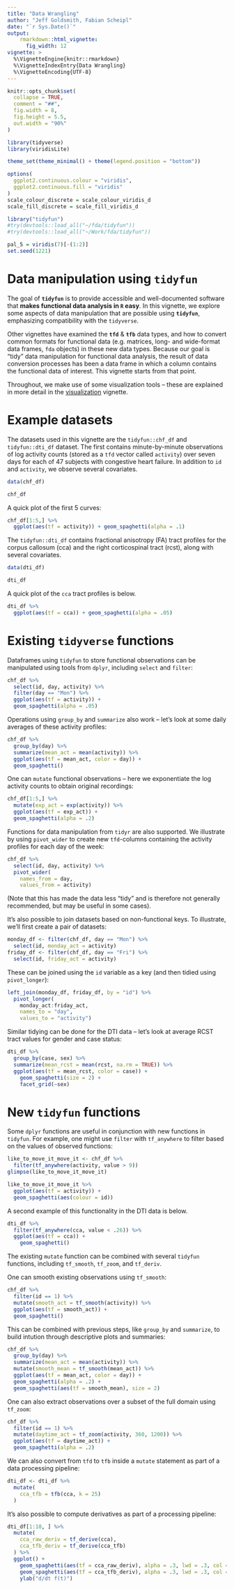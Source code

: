 ```yaml
---
title: "Data Wrangling"
author: "Jeff Goldsmith, Fabian Scheipl"
date: "`r Sys.Date()`"
output: 
    rmarkdown::html_vignette:
      fig_width: 12
vignette: >
  %\VignetteEngine{knitr::rmarkdown}
  %\VignetteIndexEntry{Data Wrangling}
  %\VignetteEncoding{UTF-8}
---
```


```r
knitr::opts_chunk$set(
  collapse = TRUE,
  comment = "##",
  fig.width = 8, 
  fig.height = 5.5,
  out.width = "90%"
)

library(tidyverse)
library(viridisLite)

theme_set(theme_minimal() + theme(legend.position = "bottom"))

options(
  ggplot2.continuous.colour = "viridis",
  ggplot2.continuous.fill = "viridis"
)
scale_colour_discrete = scale_colour_viridis_d
scale_fill_discrete = scale_fill_viridis_d

library("tidyfun")
#try(devtools::load_all("~/fda/tidyfun"))
#try(devtools::load_all("~/Work/fda/tidyfun"))

pal_5 = viridis(7)[-(1:2)]
set.seed(1221)
```

# Data manipulation using **`tidyfun`**

The goal of **`tidyfun`** is to provide accessible and well-documented software that **makes functional data analysis in `R` easy**. In this vignette, we explore some aspects of data manipulation that are possible using **`tidyfun`**, emphasizing compatibility with the `tidyverse`.

Other vignettes have examined the **`tfd`** & **`tfb`** data types, and how to convert common formats for functional data (e.g. matrices, long- and wide-format data frames, `fda` objects) in these new data types. Because our goal is "tidy" data manipulation for functional data analysis, the result of data conversion processes has been a data frame in which a column contains the functional data of interest. This vignette starts from that point.

Throughout, we make use of some visualization tools -- these are explained in more detail in the [visualization](https://tidyfun.github.io/tidyfun/articles/x04_Visualization.html) vignette.


# Example datasets

The datasets used in this vignette are the `tidyfun::chf_df` and `tidyfun::dti_df` dataset. The first contains minute-by-minute observations of log activity counts (stored as a `tfd` vector called `activity`) over seven days for each of 47 subjects with congestive heart failure. In addition to `id` and `activity`, we observe several covariates. 

```r
data(chf_df)

chf_df
```

A quick plot of the first 5 curves:

```r
chf_df[1:5,] %>% 
  ggplot(aes(tf = activity)) + geom_spaghetti(alpha = .1)
```

The `tidyfun::dti_df` contains fractional anisotropy (FA) tract profiles for the corpus callosum (cca) and the right corticospinal tract (rcst), along with several covariates. 

```r
data(dti_df)

dti_df
```

A quick plot of the `cca` tract profiles is below.

```r
dti_df %>% 
  ggplot(aes(tf = cca)) + geom_spaghetti(alpha = .05)
```

# Existing `tidyverse` functions

Dataframes using `tidyfun` to store functional observations can be manipulated using tools from `dplyr`, including `select` and `filter`:

```r
chf_df %>% 
  select(id, day, activity) %>% 
  filter(day == "Mon") %>% 
  ggplot(aes(tf = activity)) + 
  geom_spaghetti(alpha = .05) 
```

Operations using `group_by` and `summarize` also work -- let's look at some
daily averages of these activity profiles:
```r
chf_df %>% 
  group_by(day) %>% 
  summarize(mean_act = mean(activity)) %>% 
  ggplot(aes(tf = mean_act, color = day)) + 
  geom_spaghetti()
```

One can `mutate` functional observations -- here we exponentiate the log activity counts to obtain original recordings:

```r
chf_df[1:5,] %>% 
  mutate(exp_act = exp(activity)) %>% 
  ggplot(aes(tf = exp_act)) + 
  geom_spaghetti(alpha = .2)
```

Functions for data manipulation from `tidyr` are also supported. We illustrate by using `pivot_wider` to create new `tfd`-columns containing the activity profiles for each day of the week:

```r
chf_df %>% 
  select(id, day, activity) %>% 
  pivot_wider(
    names_from = day, 
    values_from = activity)
```

(Note that this has made the data less "tidy" and is therefore not generally recommended, but may be useful in some cases).

It's also possible to join datasets based on non-functional keys. To illustrate, we'll first create a pair of datasets:

```r
monday_df <- filter(chf_df, day == "Mon") %>% 
  select(id, monday_act = activity)
friday_df <- filter(chf_df, day == "Fri") %>% 
  select(id, friday_act = activity)
```

These can be joined using the `id` variable as a key (and then tidied using `pivot_longer`):

```r
left_join(monday_df, friday_df, by = "id") %>% 
  pivot_longer(
    monday_act:friday_act,
    names_to = "day", 
    values_to = "activity")
```

Similar tidying can be done for the DTI data -- let's look at average RCST tract values for
gender and case status: 

```r
dti_df %>% 
  group_by(case, sex) %>% 
  summarize(mean_rcst = mean(rcst, na.rm = TRUE)) %>% 
  ggplot(aes(tf = mean_rcst, color = case)) + 
    geom_spaghetti(size = 2) + 
    facet_grid(~sex)
```


# New `tidyfun` functions

Some `dplyr` functions are useful in conjunction with new functions in `tidyfun`. For example, one might use `filter` with `tf_anywhere` to filter based on the values of observed functions:

```r
like_to_move_it_move_it <- chf_df %>% 
  filter(tf_anywhere(activity, value > 9)) 
glimpse(like_to_move_it_move_it)

like_to_move_it_move_it %>% 
  ggplot(aes(tf = activity)) + 
  geom_spaghetti(aes(colour = id))
```

A second example of this functionality in the DTI data is below.

```r
dti_df %>% 
  filter(tf_anywhere(cca, value < .26)) %>% 
  ggplot(aes(tf = cca)) + 
    geom_spaghetti()
```

The existing `mutate` function can be combined with several `tidyfun` functions, including `tf_smooth`, `tf_zoom`, and `tf_deriv`.

One can smooth existing observations using `tf_smooth`:

```r
chf_df %>% 
  filter(id == 1) %>% 
  mutate(smooth_act = tf_smooth(activity)) %>% 
  ggplot(aes(tf = smooth_act)) + 
  geom_spaghetti()
```

This can be combined with previous steps, like `group_by` and `summarize`, to build intution through descriptive plots and summaries:

```r
chf_df %>% 
  group_by(day) %>% 
  summarize(mean_act = mean(activity)) %>% 
  mutate(smooth_mean = tf_smooth(mean_act)) %>% 
  ggplot(aes(tf = mean_act, color = day)) + 
  geom_spaghetti(alpha = .2) + 
  geom_spaghetti(aes(tf = smooth_mean), size = 2)
```

One can also extract observations over a subset of the full domain using `tf_zoom`:

```r
chf_df %>% 
  filter(id == 1) %>% 
  mutate(daytime_act = tf_zoom(activity, 360, 1200)) %>% 
  ggplot(aes(tf = daytime_act)) + 
  geom_spaghetti(alpha = .2)
```

We can also convert from `tfd` to `tfb` inside a `mutate` statement as part of a data processing pipeline:

```r
dti_df <- dti_df %>%
  mutate(
    cca_tfb = tfb(cca, k = 25)
  )  
```

It's also possible to compute derivatives as part of a processing pipeline:
```r
dti_df[1:10, ] %>%
  mutate(
    cca_raw_deriv = tf_derive(cca),
    cca_tfb_deriv = tf_derive(cca_tfb)
  ) %>%
  ggplot() + 
    geom_spaghetti(aes(tf = cca_raw_deriv), alpha = .3, lwd = .3, col = "blue") +
    geom_spaghetti(aes(tf = cca_tfb_deriv), alpha = .3, lwd = .3, col = "red") +
    ylab("d/dt f(t)")
```

